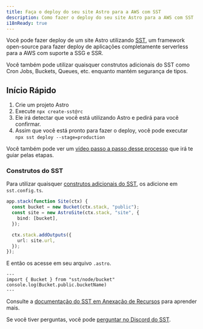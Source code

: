 ```yaml
---
title: Faça o deploy do seu site Astro para a AWS com SST
description: Como fazer o deploy do seu site Astro para a AWS com SST
i18nReady: true
---
```


Você pode fazer deploy de um site Astro utilizando [SST](https://sst.dev), um framework open-source para fazer deploy de aplicações completamente serverless para a AWS com suporte a SSG e SSR.

Você também pode utilizar quaisquer construtos adicionais do SST como Cron Jobs, Buckets, Queues, etc. enquanto mantém segurança de tipos.

## Início Rápido

1. Crie um projeto Astro
1. Execute `npx create-sst@rc`
1. Ele irá detectar que você está utilizando Astro e pedirá para você confirmar.
1. Assim que você está pronto para fazer o deploy, você pode executar `npx sst deploy --stage=production`

Você também pode ver um [vídeo passo a passo desse processo](https://www.youtube.com/watch?v=AFP3ZHxO7Gg) que irá te guiar pelas etapas.

### Construtos do SST

Para utilizar quaisquer [construtos adicionais do SST](https://docs.sst.dev/), os adicione em `sst.config.ts`. 

```ts {2} {4} title="sst.config.ts"
app.stack(function Site(ctx) {
  const bucket = new Bucket(ctx.stack, "public");
  const site = new AstroSite(ctx.stack, "site", {
    bind: [bucket],
  });

  ctx.stack.addOutputs({
    url: site.url,
  });
});
```

E então os acesse em seu arquivo `.astro`.

```astro
---
import { Bucket } from "sst/node/bucket"
console.log(Bucket.public.bucketName)
---
```

Consulte a [documentação do SST em Anexação de Recursos](https://docs.sst.dev/resource-binding) para aprender mais.

Se você tiver perguntas, você pode [perguntar no Discord do SST](https://discord.gg/sst).
